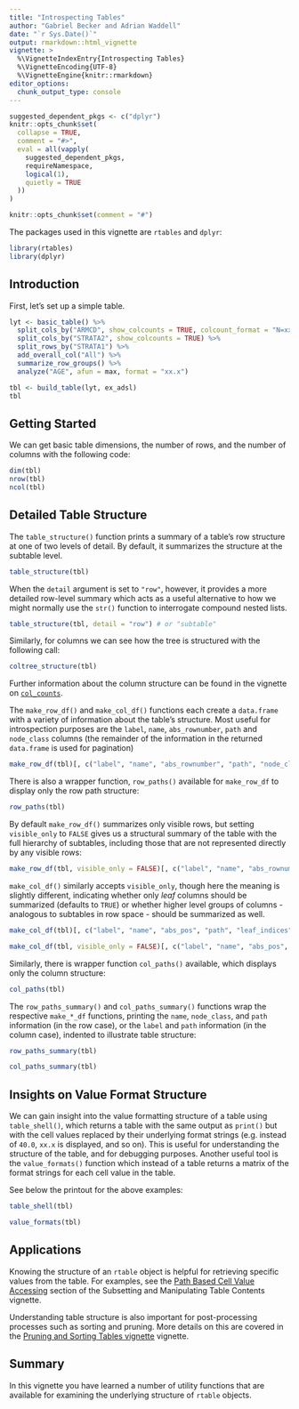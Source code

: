 ```yaml
---
title: "Introspecting Tables"
author: "Gabriel Becker and Adrian Waddell"
date: "`r Sys.Date()`"
output: rmarkdown::html_vignette
vignette: >
  %\VignetteIndexEntry{Introspecting Tables}
  %\VignetteEncoding{UTF-8}
  %\VignetteEngine{knitr::rmarkdown}
editor_options:
  chunk_output_type: console
---
```


```r
suggested_dependent_pkgs <- c("dplyr")
knitr::opts_chunk$set(
  collapse = TRUE,
  comment = "#>",
  eval = all(vapply(
    suggested_dependent_pkgs,
    requireNamespace,
    logical(1),
    quietly = TRUE
  ))
)
```

```r
knitr::opts_chunk$set(comment = "#")
```

The packages used in this vignette are `rtables` and `dplyr`:

```r
library(rtables)
library(dplyr)
```

## Introduction

First, let's set up a simple table.

```r
lyt <- basic_table() %>%
  split_cols_by("ARMCD", show_colcounts = TRUE, colcount_format = "N=xx") %>%
  split_cols_by("STRATA2", show_colcounts = TRUE) %>%
  split_rows_by("STRATA1") %>%
  add_overall_col("All") %>%
  summarize_row_groups() %>%
  analyze("AGE", afun = max, format = "xx.x")

tbl <- build_table(lyt, ex_adsl)
tbl
```

## Getting Started

We can get basic table dimensions, the number of rows, and the number of columns with the following code:

```r
dim(tbl)
nrow(tbl)
ncol(tbl)
```

## Detailed Table Structure

The `table_structure()` function prints a summary of a table's row
structure at one of two levels of detail. By default, it summarizes
the structure at the subtable level.

```r
table_structure(tbl)
```

When the `detail` argument is set to `"row"`, however, it provides a
more detailed row-level summary which acts as a useful alternative to
how we might normally use the `str()` function to interrogate compound
nested lists.

```r
table_structure(tbl, detail = "row") # or "subtable"
```

Similarly, for columns we can see how the tree is structured with the following call:

```r
coltree_structure(tbl)
```

Further information about the column structure can be found in the vignette on
[`col_counts`](https://insightsengineering.github.io/rtables/latest-tag/articles/col_counts.html).

The `make_row_df()` and `make_col_df()` functions each create a `data.frame` with a variety of information about
the table's structure. Most useful for introspection purposes are the `label`, `name`, `abs_rownumber`, `path` and
`node_class` columns (the remainder of the information in the returned `data.frame` is used for pagination)

```r
make_row_df(tbl)[, c("label", "name", "abs_rownumber", "path", "node_class")]
```

There is also a wrapper function, `row_paths()` available for `make_row_df` to display only the row path structure:

```r
row_paths(tbl)
```

By default `make_row_df()` summarizes only visible rows, but setting `visible_only` to `FALSE` gives us a structural
summary of the table with the full hierarchy of subtables, including those that are not represented directly by any
visible rows:

```r
make_row_df(tbl, visible_only = FALSE)[, c("label", "name", "abs_rownumber", "path", "node_class")]
```

`make_col_df()` similarly accepts `visible_only`, though here the meaning is slightly different, indicating whether
only *leaf* columns should be summarized (defaults to `TRUE`) or whether higher level groups of columns - analogous to
subtables in row space - should be summarized as well.

```r
make_col_df(tbl)[, c("label", "name", "abs_pos", "path", "leaf_indices")]
```

```r
make_col_df(tbl, visible_only = FALSE)[, c("label", "name", "abs_pos", "path", "leaf_indices")]
```

Similarly, there is wrapper function `col_paths()` available, which displays only the column structure:

```r
col_paths(tbl)
```

The `row_paths_summary()` and `col_paths_summary()` functions wrap the respective `make_*_df` functions, printing the
`name`, `node_class`, and `path` information (in the row case), or the `label` and `path` information (in the column
case), indented to illustrate table structure:

```r
row_paths_summary(tbl)
```

```r
col_paths_summary(tbl)
```

## Insights on Value Format Structure

We can gain insight into the value formatting structure of a table using `table_shell()`, which returns a table with the same output as `print()` but with the cell values replaced by their underlying format strings (e.g. instead of `40.0`, `xx.x` is displayed, and so on). This is useful for understanding the structure of the table, and for debugging purposes. Another useful tool is the `value_formats()` function which instead of a table returns a matrix of the format strings for each cell value in the table.

See below the printout for the above examples:

```r
table_shell(tbl)
```

```r
value_formats(tbl)
```

## Applications

Knowing the structure of an `rtable` object is helpful for retrieving specific values from the table.
For examples, see the [Path Based Cell Value Accessing](https://insightsengineering.github.io/rtables/latest-tag/articles/subsetting_tables.html#path-based-cell-value-accessing)
section of the Subsetting and Manipulating Table Contents vignette.

Understanding table structure is also important for post-processing processes such as sorting and pruning. More details
on this are covered in the [Pruning and Sorting Tables vignette](https://insightsengineering.github.io/rtables/latest-tag/articles/sorting_pruning.html)
vignette.

## Summary

In this vignette you have learned a number of utility functions that are available for examining the underlying
structure of `rtable` objects.
